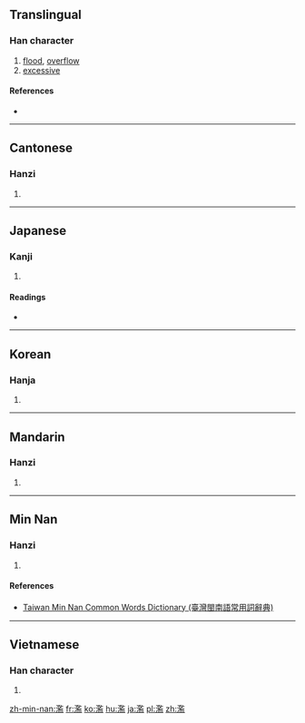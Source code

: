 {{also|滥}}
==Translingual==

===Han character===
{{Han char|rn=85|rad=水|as=14|sn=17|four=3811<sub>7</sub>|canj=水尸戈廿 (ESIT), 水尸一廿 (ESMT)|ids=⿰[[氵]][[監]]}}

# [[flood]], [[overflow]]
# [[excessive]]

====References====
* {{Han ref|kx=0657.030|dkj=18521|dj=1067.080|hdz=31766.090|uh=6FEB|ud=28651|bh=C0DD|bd=49373}}

----

==Cantonese==

===Hanzi===
{{yue-hanzi|jyut=[[laam6]]|y=laam6|sim=滥}}

# {{defn|lang=yue|sort=水14}}

----

==Japanese==

===Kanji===
{{ja-kanji|grade=c|rs=水14}}

# {{defn|lang=ja|sort=水14}}

====Readings====
* {{ja-readings|on=[[らん]] (ran)|kun=[[みだれる]] (midareru), [[みだりに]] (midarini)}}

----

==Korean==

===Hanja===
{{ko-hanja|hangeul=[[람]], [[남]], [[함]]|eumhun=|rv=ram, nam, ham|mr=ram, nam, ham|y=lam, nam, ham}}

# {{defn|lang=ko|sort=水14}}

----

==Mandarin==

===Hanzi===
{{cmn-hanzi|sim=滥|pin=[[làn]] ([[lan4]])|wg=lan<sup>4</sup>}}

# {{defn|lang=cmn|sort=水14}}

----

==Min Nan==

===Hanzi===
{{nan-hanzi|tlpa=lām (lam<sup>7</sup>)}}

# {{defn|lang=nan|sort=水14}}

====References====
*[http://twblg.dict.edu.tw/holodict_new/result_detail.jsp?n_no=12240&curpage=1&sample=%E6%BF%AB&radiobutton=1&querytarget=1&limit=20&pagenum=1&rowcount=3 Taiwan Min Nan Common Words Dictionary (臺灣閩南語常用詞辭典)]

----

==Vietnamese==

===Han character===
{{vi-hantu|[[lạm]], [[giậm]], [[làm]], [[lặm]], [[lòm]], [[lộm]], [[lợm]], [[lụm]], [[luộm]], [[trộm]]|rs=水14}}

# {{defn|lang=vi|sort=水14}}

[[zh-min-nan:濫]]
[[fr:濫]]
[[ko:濫]]
[[hu:濫]]
[[ja:濫]]
[[pl:濫]]
[[zh:濫]]